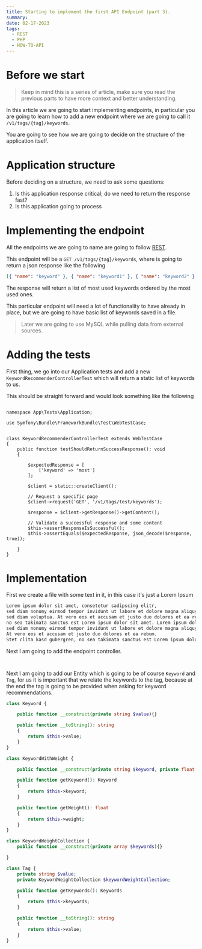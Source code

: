 ```yaml
---
title: Starting to implement the first API Endpoint (part 3).
summary:
date: 02-17-2023
tags:
  - REST
  - PHP
  - HOW-TO-API
---
```


# Before we start

> Keep in mind this is a series of article, make sure you read the previous parts to have more context and better understanding.

In this article we are going to start implementing endpoints,
in particular you are going to learn how to add a new endpoint where we are going to call it
`/v1/tags/{tag}/keywords`.

You are going to see how we are going to decide on the structure of the application itself.

# Application structure

Before deciding on a structure, we need to ask some questions:

1. Is this application response critical; do we need to return the response fast?
2. Is this application going to process

# Implementing the endpoint

All the endpoints we are going to name are going to follow [REST]().

This endpoint will be a `GET /v1/tags/{tag}/keywords`, where is going to return a json response like the following

```json
[{ "name": "keyword" }, { "name": "keyword1" }, { "name": "keyword2" }, { "name": "keyword3" }]
```

The response will return a list of most used keywords ordered by the most used ones.

This particular endpoint will need a lot of functionality to have already in place,
but we are going to have basic list of keywords saved in a file.

> Later we are going to use MySQL while pulling data from external sources.

# Adding the tests

First thing, we go into our Application tests and add a new `KeywordRecommenderControllerTest`
which will return a static list of keywords to us.

This should be straight forward and would look something like the following 
```php:KeywordRecommenderControllerTest.php

namespace App\Tests\Application;

use Symfony\Bundle\FrameworkBundle\Test\WebTestCase;


class KeywordRecommenderControllerTest extends WebTestCase
{
    public function testShouldReturnSuccessResponse(): void
    {

        $expectedResponse = [
            ['keyword' => 'most']
        ];

        $client = static::createClient();

        // Request a specific page
        $client->request('GET', '/v1/tags/test/keywords');

        $response = $client->getResponse()->getContent();

        // Validate a successful response and some content
        $this->assertResponseIsSuccessful();
        $this->assertEquals($expectedResponse, json_decode($response, true));
   
    }
}
```

# Implementation

First we create a file with some text in it, in this case it's just a Lorem Ipsum

```text:keywords.txt
Lorem ipsum dolor sit amet, consetetur sadipscing elitr,
sed diam nonumy eirmod tempor invidunt ut labore et dolore magna aliquyam erat,
sed diam voluptua. At vero eos et accusam et justo duo dolores et ea rebum. Stet clita kasd gubergren,
no sea takimata sanctus est Lorem ipsum dolor sit amet. Lorem ipsum dolor sit amet, consetetur sadipscing elitr,
sed diam nonumy eirmod tempor invidunt ut labore et dolore magna aliquyam erat, sed diam voluptua.
At vero eos et accusam et justo duo dolores et ea rebum.
Stet clita kasd gubergren, no sea takimata sanctus est Lorem ipsum dolor sit amet.
```

Next I am going to add the endpoint controller.

```php:KeywordRecommenderController.php


```

Next I am going to add our Entity which is going to be of course `Keyword` and `Tag`,
for us it is important that we relate the keywords to the tag,
because at the end the tag is going to be provided when asking for keyword recommendations.

```php
class Keyword {

    public function __construct(private string $value){}

    public function __toString(): string
    {
        return $this->value;
    }
}

class KeywordWithWeight {

    public function __construct(private string $keyword, private float $weight){}

    public function getKeyword(): Keyword
    {
        return $this->keyword;
    }

    public function getWeight(): float
    {
        return $this->weight;
    }
}

class KeywordWeightCollection {
    public function __construct(private array $keywords){}

}

class Tag {
    private string $value;
    private KeywordWeightCollection $keywordWeightCollection;

    public function getKeywords(): Keywords
    {
        return $this->keywords;
    }

    public function __toString(): string
    {
        return $this->value;
    }
}
```
